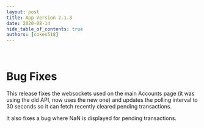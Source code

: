 ```yaml
---
layout: post
title: App Version 2.1.3
date: 2020-08-14
hide_table_of_contents: true
authors: [cokes518]
---
```


&nbsp;

# Bug Fixes

This release fixes the websockets used on the main Accounts page (it was using the old API, now uses
the new one) and updates the polling interval to 30 seconds so it can fetch recently cleared pending
transactions.

It also fixes a bug where NaN is displayed for pending transactions.

<!-- truncate -->
